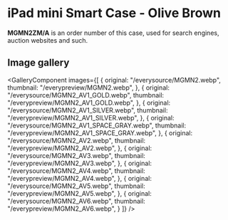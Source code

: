 
# iPad mini Smart Case - Olive Brown

<Callout type='info' emoji='👉🏻'>**MGMN2ZM/A** is an order number of this case, used for search engines, auction websites and such.</Callout>

## Image gallery

<GalleryComponent
    images={[
      {
        original: "/everysource/MGMN2.webp",
        thumbnail: "/everypreview/MGMN2.webp",
      },
      {
        original: "/everysource/MGMN2_AV1_GOLD.webp",
        thumbnail: "/everypreview/MGMN2_AV1_GOLD.webp",
      },
      {
        original: "/everysource/MGMN2_AV1_SILVER.webp",
        thumbnail: "/everypreview/MGMN2_AV1_SILVER.webp",
      },
      {
        original: "/everysource/MGMN2_AV1_SPACE_GRAY.webp",
        thumbnail: "/everypreview/MGMN2_AV1_SPACE_GRAY.webp",
      },
      {
        original: "/everysource/MGMN2_AV2.webp",
        thumbnail: "/everypreview/MGMN2_AV2.webp",
      },
      {
        original: "/everysource/MGMN2_AV3.webp",
        thumbnail: "/everypreview/MGMN2_AV3.webp",
      },
      {
        original: "/everysource/MGMN2_AV4.webp",
        thumbnail: "/everypreview/MGMN2_AV4.webp",
      },
      {
        original: "/everysource/MGMN2_AV5.webp",
        thumbnail: "/everypreview/MGMN2_AV5.webp",
      },
      {
        original: "/everysource/MGMN2_AV6.webp",
        thumbnail: "/everypreview/MGMN2_AV6.webp",
      }
    ]}
  />
